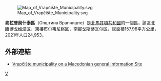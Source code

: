 [[File:Map_of_Vrapčište_Municipality.svg|right]]

'''弗拉普契什泰區'''（Општина Врапчиште）是[[北馬其頓共和國|北馬其頓共和國]]的一個區，該區北臨[[博戈维涅区|博戈维涅区]]，東接[[布尔韦尼察区|布尔韦尼察区]]，南鄰[[戈斯蒂瓦尔区|戈斯蒂瓦尔区]]，總面積157.98平方公里，2021年人口24,953。 

==外部連結==
* [http://www.vrapciste.com Vrapčište municipality on a Macedonian general information Site] {{Wayback|url=http://www.vrapciste.com/ |date=20200623074335 }}

{{北馬其頓行政區劃}}

[[Category:北马其顿行政区划|V]]


{{Macedonia-stub}}